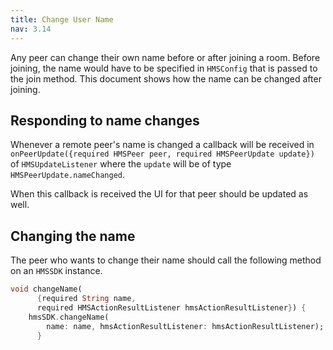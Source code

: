 ---
title: Change User Name
nav: 3.14
---

Any peer can change their own name before or after joining a room. Before joining, the name would have to be specified in `HMSConfig` that is passed to the join method. This document shows how the name can be changed after joining.

## Responding to name changes

Whenever a remote peer's name is changed a callback will be received in `onPeerUpdate({required HMSPeer peer, required HMSPeerUpdate update})` of `HMSUpdateListener` where the `update` will be of type `HMSPeerUpdate.nameChanged`.

When this callback is received the UI for that peer should be updated as well.

## Changing the name

The peer who wants to change their name should call the following method on an `HMSSDK` instance.


```dart
void changeName(
      {required String name,
      required HMSActionResultListener hmsActionResultListener}) {
    hmsSDK.changeName(
        name: name, hmsActionResultListener: hmsActionResultListener);
      }
```

